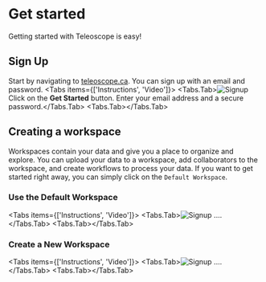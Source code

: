 
# Get started
Getting started with Teleoscope is easy! 

## Sign Up
Start by navigating to [teleoscope.ca](https://teleoscope.ca). You can sign up with an email and password. 
<Tabs items={['Instructions', 'Video']}>
  <Tabs.Tab>![Signup](/docs/signup.gif) Click on the **Get Started** button. Enter your email address and a secure password.</Tabs.Tab>
  <Tabs.Tab><YouTube videoId="fvCV79Q84BA" /></Tabs.Tab>
</Tabs>

## Creating a workspace

Workspaces contain your data and give you a place to organize and explore. 
You can upload your data to a workspace, add collaborators to the workspace, and create workflows to process your data.
If you want to get started right away, you can simply click on the `Default Workspace`.

### Use the Default Workspace
<Tabs items={['Instructions', 'Video']}>
  <Tabs.Tab>![Signup](/docs/create-a-new-workspace.gif) ....</Tabs.Tab>
  <Tabs.Tab><YouTube videoId="tPDWageSd5k" /></Tabs.Tab>
</Tabs>


### Create a New Workspace 
<Tabs items={['Instructions', 'Video']}>
  <Tabs.Tab>![Signup](/docs/create-a-new-workspace.gif) ....</Tabs.Tab>
  <Tabs.Tab><YouTube videoId="Z7p2yG9D0tA" /></Tabs.Tab>
</Tabs>

